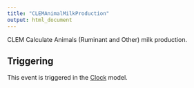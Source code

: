 ```yaml
---
title: "CLEMAnimalMilkProduction"
output: html_document
---
```



CLEM Calculate Animals (Ruminant and Other) milk production.

## Triggering

This event is triggered in the [Clock](/docs/Models/Clock.qmd) model.

